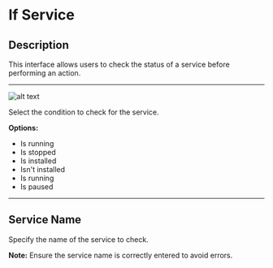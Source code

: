 # If Service  

## **Description**

This interface allows users to check the status of a service before performing an action.

---
![alt text](../../assets/windows-services/if-service.png)

Select the condition to check for the service.

**Options:**

- Is running
- Is stopped
- Is installed
- Isn't installed
- Is running
- Is paused

---

## Service Name

Specify the name of the service to check.

**Note:** Ensure the service name is correctly entered to avoid errors.